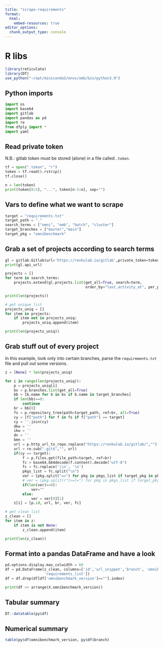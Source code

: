 ```yaml
---
title: "scrape-requirements"
format:
  html:
    embed-resources: true
editor_options: 
  chunk_output_type: console
---
```


# R libs

```r
library(reticulate)
library(DT)
use_python("~/opt/miniconda3/envs/omb/bin/python3.9")
```

## Python imports

```python
import os
import base64
import gitlab
import pandas as pd
import re
from dfply import *
import yaml
```


## Read private token

N.B.: gitlab token must be stored (alone) in a file called `.token`.

```python
tf = open(".token", "r")
token = tf.read().rstrip()
tf.close()

n = len(token)
print(token[0:5], "...", token[n-5:n], sep="")
```

## Vars to define what we want to scrape


```python
target = "requirements.txt"
target_path = "."
search_terms = ["omni", "omb", "batch", "cluster"]
target_branches = ["master","main"]
target_pkg = "omnibenchmark"
```


## Grab a set of projects according to search terms

```python
gl = gitlab.Gitlab(url='https://renkulab.io/gitlab',private_token=token)
print(gl.api_url)

projects = []
for term in search_terms:
    projects.extend(gl.projects.list(get_all=True, search=term,
                                     order_by="last_activity_at", per_page=100))

print(len(projects))

# get unique list
projects_uniq = []
for item in projects:
    if item not in projects_uniq:
        projects_uniq.append(item)

print(len(projects_uniq))
```

## Grab stuff out of every project

In this example, look only into certain branches, parse the `requirements.txt` file and pull out some versions.

```python
z = [None] * len(projects_uniq)

for i in range(len(projects_uniq)):
    p = projects_uniq[i]
    bs = p.branches.list(get_all=True)
    bb = [b.name for b in bs if b.name in target_branches]
    if len(bb)==0:
        continue
    br = bb[0]
    fs = p.repository_tree(path=target_path, ref=br, all=True)
    cy = [f["path"] for f in fs if f["path"] == target]
    cy = ''.join(cy)
    dkw = ''
    ikw = ''
    dn = ''
    bmn = ''
    url = p.http_url_to_repo.replace("https://renkulab.io/gitlab/","")
    url = re.sub(".git$","", url)
    if(cy == target):
        f = p.files.get(file_path=target, ref=br)
        fc = base64.b64decode(f.content).decode("utf-8")
        fc = fc.replace('\\n', '\n')
        pkgs_list = fc.split("\n")
        ver = [pkg.split("==") for pkg in pkgs_list if target_pkg in pkg]
        # ver = [pkg.split(r"[>=]=") for pkg in pkgs_list if target_pkg in pkg]
        if(len(ver)==0):
            ver=""
        else:
            ver = ver[0][1]
    z[i] = [p.id, url, br, ver, fc]

# get clean list
z_clean = []
for item in z:
    if item is not None:
        z_clean.append(item)

print(len(z_clean))
```


## Format into a pandas DataFrame and have a look

```python
pd.options.display.max_colwidth = 60
df = pd.DataFrame(z_clean, columns=['id','url_snippet','branch', 'omnibenchmark_version',
                  'requirements_list'])
df = df.drop(df[df['omnibenchmark_version']==""].index)

print(df >> arrange(X.omnibenchmark_version))
```

## Tabular summary

```r
DT::datatable(py$df)
```

## Numerical summary

```r
table(py$df$omnibenchmark_version, py$df$branch)
```
